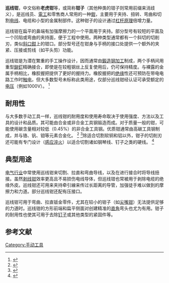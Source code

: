 {{Refimprove|time=2020-09-26T01:48:44+00:00}}
{{Infobox tool|name=巡线钳|image=Klein lineman's pliers.jpg|caption=巡线钳。从上到下的功能依次有：夹钳，剪线钳，用于拉动牵引線的槽口，用于不同端子连接的压接器以及涂有橡胶的手柄。|other_name=老虎钳|classification=手动工具|types=|used_with=|inventor=|manufacturer=|model=|related=[[钳|钳]]}}
'''巡线钳'''，中文俗称'''老虎钳'''等，或简称'''钳子'''（其他种类的钳子则常用前缀来消歧义），是巡线员、[[電工|電工]]和零售商人常用的一种[[鉗|鉗]]，主要用于夹持、扭转、弯曲和切割[[电线|电线]]、电缆和小型的金属制部件。这种钳子的设计通过[[杠杆原理|杠杆原理]]倍增力量。

巡线钳在扁平的鼻端有加强摩擦力的一个平面用于夹持。部分型号有较短的平面及一个凹陷或弯曲的夹持面，便于工程中使用。两种类型通常都有一个斜切的切削刃，类似[[斜口鉗|斜口鉗]]上的钳口。部分型号还在钳身与手柄的接口处提供一个额外的夹紧、压接或剪线（如平头剪）功能。

巡线钳是为潜在繁重的手工操作设计，因而通常由[[鍛造|鍛造]][[钢|钢]][[机械加工|加工]]制成，两个手柄间用重型[[鉚釘|鉚釘]]精确接合，即使是在较粗钢丝上反复使用后，仍可保持精度。与裸露的金属手柄相比，橡胶握把提供了更好的握持力。橡胶握把的[[绝缘|绝缘]]性还可预防在带电电路工作时[[触电|触电]]，但大多数型号未标称此类用途，仅部分巡线钳经认证可承受额定的[[電壓|电压]]（例如1000V）。 <ref>{{Cite web|title=Lineman’s Pliers, American style, DIN ISO 5746, ASME B107.20|url=https://www.knipex.com/index.php?id=1216&L=1&page=group_detail&parentID=1357&groupID=1362|accessdate=11 June 2018|work=KNIPEX}}</ref>

== 耐用性 ==
与大多数手动工具一样，巡线钳的耐用度和使用寿命取决于使用强度、方法以及工具的设计和品质。其可能由合金或非合金工具钢锻造而成。对于质量一般的钳，可能使用碳含量相对较低（0.45%）的非合金工具钢。优质钳通常由高碳工具钢制成，并与铬、钒、钼等元素合金化。 <ref>{{Cite web|title=Pliers-ABC » Basic Information about Pliers|url=https://www.knipex.com/en/pliers-abc/basic-information-about-pliers/basic-information/|work=KNIPEX}}</ref> <ref>{{Cite web|title=Pliers > Linemen's|url=http://www.channellock.com/linemens.aspx|work=Channel Lock}}</ref>除适合切割软铜和铝以外，钳子的切削刃还可能有专门设计（[[感应淬火|感应淬火]]）以适合切割诸如钢琴线、钉子之类的硬线。 <ref>{{Cite web|title=Pliers-ABC » The Combination Pliers|url=http://www.knipex.com/en/pliers-abc/some-know-how-about-pliers/the-combination-pliers|work=KNIPEX}}</ref>

== 典型用途 ==
[[電工|电气行业]]中常使用巡线钳来切割、拉直和弯曲导线，以及在进行接合时将导线扭接。虽然[[剥线钳|剥线钳]]效率更高且不易损伤电线导体，但巡线钳也常被用于剥除电缆的绝缘外皮。巡线钳还可用来夹持牵引線来传过长距离的导管，加强徒手难以做到的摩擦力和力道。部分巡线钳还配有压接口。

巡线钳可用于弯曲、拉直钣金零件，尤其在较小的钳子（如[[尖嘴钳|尖嘴钳]]）无法提供足够的力道时。巡线钳的方形前端和扁平侧面对创建精准的[[直角|直角]]弯头也尤为有用。钳子的耐用性也使其可用于去除[[钉子|钉子]]或其他类型的紧固件等。

== 参考文献 ==
{{Reflist|30em}}

[[Category:手动工具|Category:手动工具]]